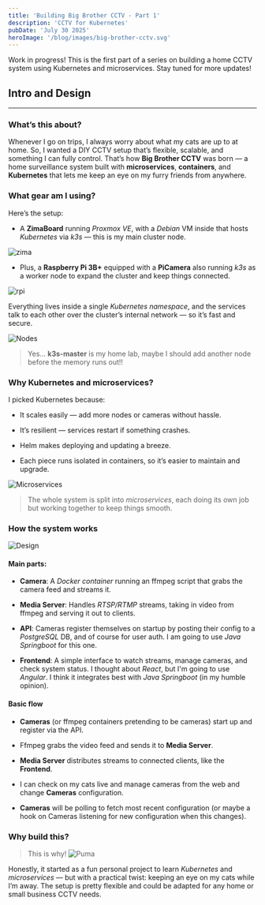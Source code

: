 ```yaml
---
title: 'Building Big Brother CCTV - Part 1'
description: 'CCTV for Kubernetes'
pubDate: 'July 30 2025'
heroImage: '/blog/images/big-brother-cctv.svg'
---
```



<Callout type="warning">
  Work in progress! This is the first part of a series on building a home CCTV system using Kubernetes and microservices. Stay tuned for more updates!
</Callout>

## Intro and Design
---
### What’s this about?

Whenever I go on trips, I always worry about what my cats are up to at home. So, I wanted a DIY CCTV setup that’s flexible, scalable, and something I can fully control. That’s how __Big Brother CCTV__ was born — a home surveillance system built with __microservices__, __containers__, and __Kubernetes__ that lets me keep an eye on my furry friends from anywhere.

### What gear am I using?

Here’s the setup:

- A __ZimaBoard__ running _Proxmox VE_, with a _Debian_ VM inside that hosts _Kubernetes_ via _k3s_ — this is my main cluster node.

![zima](/blog/images/zima.jpeg)

- Plus, a __Raspberry Pi 3B+__ equipped with a __PiCamera__ also running _k3s_ as a worker node to expand the cluster and keep things connected.

![rpi](/blog/images/rpi.jpeg)

Everything lives inside a single _Kubernetes_ _namespace_, and the services talk to each other over the cluster’s internal network — so it’s fast and secure.

![Nodes](/blog/images/nodes.png)
> Yes... __k3s-master__ is my home lab, maybe I should add another node before the memory runs out!!

### Why Kubernetes and microservices?

I picked Kubernetes because:

- It scales easily — add more nodes or cameras without hassle.

- It’s resilient — services restart if something crashes.

- Helm makes deploying and updating a breeze.

- Each piece runs isolated in containers, so it’s easier to maintain and upgrade.

![Microservices](/blog/images/deployments.png)
> The whole system is split into _microservices_, each doing its own job but working together to keep things smooth.

### How the system works
![Design](/blog/images/big-brother-cctv-design.svg)

#### Main parts:

- __Camera__: A _Docker_ _container_ running an ffmpeg script that grabs the camera feed and streams it.

- __Media Server__: Handles _RTSP/RTMP_ streams, taking in video from ffmpeg and serving it out to clients.

- __API__: Cameras register themselves on startup by posting their config to a _PostgreSQL_ DB, and of course for user auth. I am going to use _Java Springboot_ for this one.

- __Frontend__: A simple interface to watch streams, manage cameras, and check system status. I thought about _React_, but I'm going to use _Angular_. I think it integrates best with _Java Springboot_ (in my humble opinion).

#### Basic flow

- __Cameras__ (or ffmpeg containers pretending to be cameras) start up and register via the API.

- Ffmpeg grabs the video feed and sends it to __Media Server__.

- __Media Server__ distributes streams to connected clients, like the __Frontend__.

- I can check on my cats live and manage cameras from the web and change __Cameras__ configuration.

- __Cameras__ will be polling to fetch most recent configuration (or maybe a hook on Cameras listening for new configuration when this changes).

### Why build this?

> This is why!
![Puma](/blog/images/puma-placeholder.jpg)

Honestly, it started as a fun personal project to learn _Kubernetes_ and _microservices_ — but with a practical twist: keeping an eye on my cats while I’m away. The setup is pretty flexible and could be adapted for any home or small business CCTV needs.